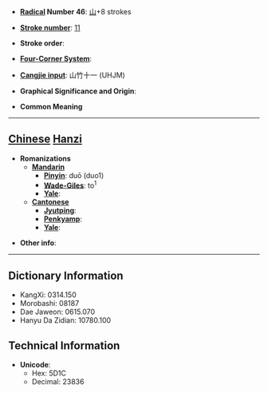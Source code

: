 * '''[[Wiktionary:Chinese radical index| Radical]] Number 46''': [[Wiktionary:Chinese radical index 山|山]]+8 strokes

* '''[[Wiktionary:Chinese total strokes index|Stroke number]]''': [[Wiktionary:Chinese total strokes index 11|11]]

* '''Stroke order''': 

* '''[[Wiktionary:Chinese four corner index|Four-Corner System]]''': 

* '''[[Wiktionary:Chinese Cangjie index|Cangjie input]]''': 山竹十一 (UHJM)

* '''Graphical Significance and Origin''': 

* '''Common Meaning'''

----

== [[Chinese]] [[Hanzi]] ==

* '''Romanizations'''
** '''[[Mandarin]]'''
*** '''[[Pinyin]]''': duō (duo1)
*** '''[[Wade-Giles]]''': to<sup>1</sup>
*** '''[[Yale]]''': 
** '''[[Cantonese]]'''
*** '''[[Jyutping]]''':
*** '''[[Penkyamp]]''': 
*** '''[[Yale]]''': 

* '''Other info''': 

----

== Dictionary Information ==

* KangXi: 0314.150
* Morobashi: 08187
* Dae Jaweon: 0615.070
* Hanyu Da Zidian: 10780.100

== Technical Information ==

* '''Unicode''':
** Hex: 5D1C
** Decimal: 23836